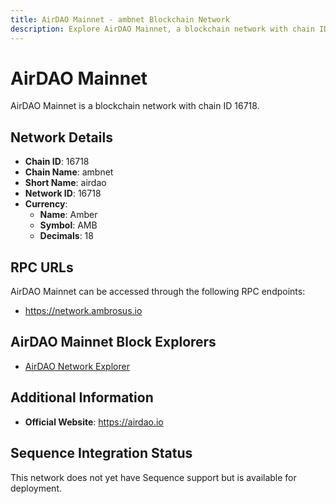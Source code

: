 ```yaml
--- 
title: AirDAO Mainnet - ambnet Blockchain Network
description: Explore AirDAO Mainnet, a blockchain network with chain ID 16718. Learn about its native currency, Amber, and how to interact with the network.
---
```


# AirDAO Mainnet

AirDAO Mainnet is a blockchain network with chain ID 16718.

## Network Details

- **Chain ID**: 16718
- **Chain Name**: ambnet
- **Short Name**: airdao
- **Network ID**: 16718
- **Currency**: 
  - **Name**: Amber
  - **Symbol**: AMB
  - **Decimals**: 18

## RPC URLs

AirDAO Mainnet can be accessed through the following RPC endpoints:

- https://network.ambrosus.io

## AirDAO Mainnet Block Explorers

- [AirDAO Network Explorer](https://airdao.io/explorer)

## Additional Information

- **Official Website**: https://airdao.io

## Sequence Integration Status

This network does not yet have Sequence support but is available for deployment.
